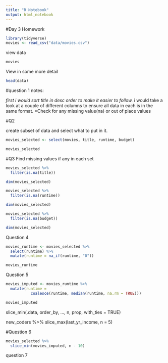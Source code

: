 ```yaml
---
title: "R Notebook"
output: html_notebook
---
```


#Day 3 Homework

```r
library(tidyverse)
movies <- read_csv("data/movies.csv")
```
view data 

```r
movies
```
View in some more detail 

```r
head(data)
```

#question 1 notes:

*first i would sort title in desc order to make it easier to follow.
*i would take a look at a couple of different columns to ensure all data in each is in the same format.
*Check for any missing value(na) or out of place values 


#Q2

create subset of data and select what to put in it.
```r
movies_selected <- select(movies, title, runtime, budget)

movies_selected
```

#Q3 Find missing values if any in each set

```r
movies_selected %>%
  filter(is.na(title))

dim(movies_selected)
```

```r
movies_selected %>%
  filter(is.na(runtime))

dim(movies_selected)
```


```r
movies_selected %>%
  filter(is.na(budget))

dim(movies_selected)
```

Question 4 

```r
movies_runtime <- movies_selected %>%
  select(runtime) %>% 
  mutate(runtime = na_if(runtime, "0"))

movies_runtime
```
Question 5 

```r
movies_imputed <- movies_runtime %>%
  mutate(runtime =
           coalesce(runtime, median(runtime, na.rm = TRUE)))

movies_imputed
```
 
 slice_min(.data, order_by, ..., n, prop, with_ties = TRUE)
 
 new_coders %>% 
  slice_max(last_yr_income, n = 5)

 #Question 6
 
```r
movies_selected %>% 
  slice_min(movies_imputed, n - 10)

```
 question 7 
 
```r

```
 

